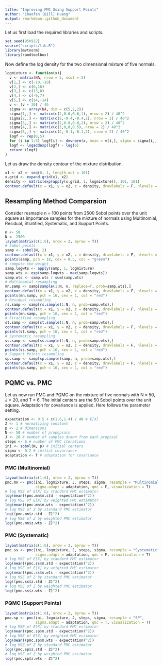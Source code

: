 ```yaml
---
title: "Improving PMC Using Support Points"
author: "Chaofan (Bill) Huang"
output: rmarkdown::github_document
---
```


Let us first load the required libraries and scripts.

```r
set.seed(950922)
source("scripts/lib.R")
library(mvtnorm)
library(randtoolbox)
```

Now define the log density for the two dimensional mixture of five normals.

```r
logmixture <- function(x){
  v <- matrix(NA, nrow = 5, ncol = 2)
  v[1,] <- c(-10,-10)
  v[2,] <- c(0,16)
  v[3,] <- c(13,8)
  v[4,] <- c(-9,7)
  v[5,] <- c(14,-14)
  v <- (v + 20) / 40
  sigma <- array(NA, dim = c(5,2,2))
  sigma[1,,] <- matrix(c(2,0.6,0.6,1), nrow = 2) / 40^2
  sigma[2,,] <- matrix(c(2,-0.4,-0.4,2), nrow = 2) / 40^2
  sigma[3,,] <- matrix(c(2,0.8,0.8,2), nrow = 2) / 40^2
  sigma[4,,] <- matrix(c(3,0,0,0.5), nrow = 2) / 40^2
  sigma[5,,] <- matrix(c(2,-0.1,-0.1,2), nrow = 2) / 40^2
  logf <- rep(0,5)
  for (i in 1:5) logf[i] <- dmvnorm(x, mean = v[i,], sigma = sigma[i,,], log = T)
  logf <- logaddexp(logf) - log(5)
  return (logf)
}
```

Let us draw the density contour of the mixture distribution.

```r
x1 <- x2 <- seq(0, 1, length.out = 101)
x.grid <- expand.grid(x1, x2)
density <- matrix(exp(apply(x.grid, 1, logmixture)), 101, 101)
contour.default(x = x1, y = x2, z = density, drawlabels = F, nlevels = 15)
```

## Resampling Method Comparsion
Consider resmaple n = 100 points from 2500 Sobol points over the unit square as importance samples for the mixture of normals using Multinomial, Residual, Stratified, Systematic, and Support Points.

```r
n <- 50
N <- 2500
layout(matrix(c(1:6), nrow = 2, byrow = T))
# Sobol points
samp <- sobol(N, 2)
contour.default(x = x1, y = x2, z = density, drawlabels = F, nlevels = 15, main = "Sobol")
points(samp, pch = 18, cex = 0.5, col = "green")
# compute the weight
samp.logwts <- apply(samp, 1, logmixture)
samp.wts <- exp(samp.logwts - max(samp.logwts))
samp.wts <- samp.wts / sum(samp.wts)
# Multinomial resampling
mn.samp <- samp[sample(1:N, n, replace=T, prob=samp.wts),]
contour.default(x = x1, y = x2, z = density, drawlabels = F, nlevels = 15, main = "Multinomial")
points(mn.samp, pch = 16, cex = 1, col = "red")
# Residual resampling
rs.samp <- samp[rs.sample(1:N, n, prob=samp.wts),]
contour.default(x = x1, y = x2, z = density, drawlabels = F, nlevels = 15, main = "Residual")
points(mn.samp, pch = 16, cex = 1, col = "red")
# Stratified resampling
st.samp <- samp[st.sample(1:N, n, prob=samp.wts),]
contour.default(x = x1, y = x2, z = density, drawlabels = F, nlevels = 15, main = "Stratified")
points(st.samp, pch = 16, cex = 1, col = "red")
# Systematic resampling
ss.samp <- samp[ss.sample(1:N, n, prob=samp.wts),]
contour.default(x = x1, y = x2, z = density, drawlabels = F, nlevels = 15, main = "Systematic")
points(ss.samp, pch = 16, cex = 1, col = "red")
# Support Points resampling
sp.samp <- samp[sp.sample(samp, n, prob=samp.wts),]
contour.default(x = x1, y = x2, z = density, drawlabels = F, nlevels = 15, main = "SP")
points(sp.samp, pch = 16, cex = 1, col = "red")
```

## PQMC vs. PMC

Let us now run PMC and PQMC on the mixture of five normals with N = 50, J = 20, and T = 6. The initial centers are the 50 Sobol points over the unit square. Adaptation for covariance is applied. Here follows the parameter setting.

```r
expectation <- 0.5 + c(1.6,1.4) / 40 # E[X]
Z <- 1 # normalizing constant
p <- 2 # dimensions
N <- 50 # number of propopsals
J <- 20 # number of samples drawn from each proposal
steps <- 6 # number of PMC iterations
ini <- sobol(N, p) # initial centers
sigma <- 0.2 # initial covariance
adaptation <- T # adaptation for covariance
```

### PMC (Multinomial)
```r
layout(matrix(c(1:6), nrow = 2, byrow = T))
pmc.mn <- pmc(ini, logmixture, J, steps, sigma, resample = "Multinomial",
              sigma.adapt = adaptation, qmc = F, visualization = T)
# log MSE of E[X] by standard PMC estimator
log(mean((pmc.mn$m.std - expectation)^2))
# log MSE of E[X] by weighted PMC estimator
log(mean((pmc.mn$m.wts - expectation)^2))
# log MSE of Z by standard PMC estimator
log((pmc.mn$z.std - Z)^2)
# log MSE of Z by weighted PMC estimator
log((pmc.mn$z.wts - Z)^2)
```

### PMC (Systematic)
```r
layout(matrix(c(1:6), nrow = 2, byrow = T))
pmc.ss <- pmc(ini, logmixture, J, steps, sigma, resample = "Systematic",
              sigma.adapt = adaptation, qmc = F, visualization = T)
# log MSE of E[X] by standard PMC estimator
log(mean((pmc.ss$m.std - expectation)^2))
# log MSE of E[X] by weighted PMC estimator
log(mean((pmc.ss$m.wts - expectation)^2))
# log MSE of Z by standard PMC estimator
log((pmc.ss$z.std - Z)^2)
# log MSE of Z by weighted PMC estimator
log((pmc.ss$z.wts - Z)^2)
```

### PQMC (Support Points)
```r
layout(matrix(c(1:6), nrow = 2, byrow = T))
pmc.sp <- pmc(ini, logmixture, J, steps, sigma, resample = "SP",
              sigma.adapt = adaptation, qmc = T, visualization = T)
# log MSE of E[X] by standard PMC estimator
log(mean((pmc.sp$m.std - expectation)^2))
# log MSE of E[X] by weighted PMC estimator
log(mean((pmc.sp$m.wts - expectation)^2))
# log MSE of Z by standard PMC estimator
log((pmc.sp$z.std - Z)^2)
# log MSE of Z by weighted PMC estimator
log((pmc.sp$z.wts - Z)^2)
```



